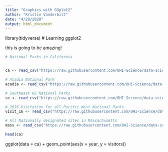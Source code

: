 ```yaml
---
title: "Graphics with GGplot2"
author: "Kristin Vanderbilt"
date: "4/29/2020"
output: html_document
---
```

library(tidyverse)
# Learning ggplot2

this is going to be amazing!
```r



# National Parks in California


ca <- read_csv("https://raw.githubusercontent.com/OHI-Science/data-science-training/master/data/ca.csv") 

# Acadia National Park
acadia <- read_csv("https://raw.githubusercontent.com/OHI-Science/data-science-training/master/data/acadia.csv")

# Southeast US National Parks
se <- read_csv("https://raw.githubusercontent.com/OHI-Science/data-science-training/master/data/se.csv")

# 2016 Visitation for all Pacific West National Parks
visit_16 <- read_csv("https://raw.githubusercontent.com/OHI-Science/data-science-training/master/data/visit_16.csv")

# All Nationally designated sites in Massachusetts
mass <- read_csv("https://raw.githubusercontent.com/OHI-Science/data-science-training/master/data/mass.csv")

head(ca)

```

ggplot(data = ca) + 
  geom_point(aes(x = year, y = visitors))
